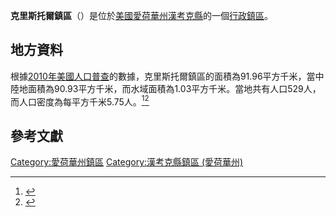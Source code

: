 {{noteTA
|G1=USState
|G2=地名
|G3=Unit
}}
{{Infobox settlement
|official_name            = 克里斯托爾鎮區
|native_name = Crystal Township
|settlement_type          = [[行政鎮區|行政鎮區]]
|image_skyline            = 
|imagesize                = 
|image_map                = Map highlighting Crystal Township, Hancock County, Iowa.svg
|mapsize                  = 250px
|pushpin_map  =USA Iowa
|pushpin_label = 克里斯托爾鎮區
|pushpin_label_position   = top
|pushpin_map_caption      = 克里斯托爾鎮區在愛荷華州的位置
|subdivision_type         = [[世界政區索引|國家]]
|subdivision_type1        = [[美国州份|州份]]
|subdivision_type2        = [[愛荷華州行政区划|縣]]
|subdivision_name         = [[美国|美国]]
|subdivision_name1        = [[愛荷華州|愛荷華州]]
|subdivision_name2        = [[漢考克縣_(愛荷華州)|漢考克縣]]
|elevation_ft             = 1299
|elevation_m              = 396
|timezone                 = [[北美中部時區|北美中部時區]]
|area_total_km2           = 91.96
|area_land_km2            = 90.93
|area_water_km2           = 1.03
|area_total_sq_mi         = 
|area_land_sq_mi          = 
|area_water_sq_mi         = 
|population_as_of         = [[2010年美國人口普查|2010]]
|population_footnotes     = 
|population_total         = 529
|population_density_km2   = auto
|population_density_sq_mi = auto
|utc_offset               = -6
|coordinates              = {{coord|43|13|13|N|93|47|36|W|type:city_region:US-AL_source:GNS-enwiki|display=inline,title}}
| coor_pinpoint           = 
| coordinates_footnotes   = 
|timezone_DST             = CDT
|utc_offset_DST           = -5
|postal_code_type         = [[美國郵區編號|郵區編號]]
|postal_code              = 50423, 50432, 50436
|area_code                = {{link-en|电话区号641|Area code 641|641}}
|blank_name = [[地名信息系统|GNIS ID]]
|blank_info = 467668
}}
'''克里斯托爾鎮區'''（{{lang-en|Crystal Township}}）是位於[[美國|美國]][[愛荷華州|愛荷華州]][[漢考克縣_(愛荷華州)|漢考克縣]]的一個[[行政鎮區|行政鎮區]]。

== 地方資料 ==
根據[[2010年美國人口普查|2010年美國人口普查]]的數據，克里斯托爾鎮區的面積為91.96平方千米，當中陸地面積為90.93平方千米，而水域面積為1.03平方千米。當地共有人口529人，而人口密度為每平方千米5.75人。<ref name="GR8">{{cite web|url=http://factfinder2.census.gov|publisher=[[美国人口调查局|美国人口调查局]]|accessdate=2011-05-14|title=American FactFinder|archive-date=2013-09-11|archive-url=https://web.archive.org/web/20130911234518/http://factfinder2.census.gov/|dead-url=no}}</ref><ref>{{cite web|url=https://www.citypopulation.de/en/usa/iowa/admin/|title=USA: Iowa (Counties and Townships) - City Population}}</ref>

== 參考文獻 ==
{{reflist}}

{{漢考克縣 (愛荷華州)}}

{{DEFAULTSORT:Crystal Township}}
[[Category:愛荷華州鎮區|Category:愛荷華州鎮區]]
[[Category:漢考克縣鎮區_(愛荷華州)|Category:漢考克縣鎮區 (愛荷華州)]]

{{Iowa-geo-stub}}